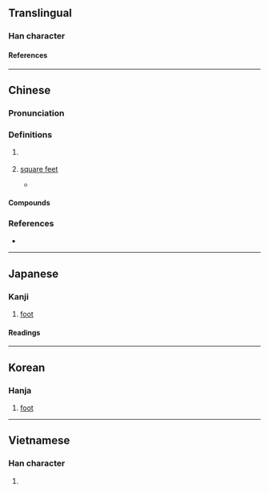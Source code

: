{{also|尺}}
{{character info}}
==Translingual==

===Han character===
{{Han char|rn=30|rad=口|as=04|sn=7|four=67087|canj=RSO|ids=⿰口尺}}

====References====
{{Han ref|kx=0181.191|dkj=03423|dj=0399.210|hdz=10596.030|uh=544E}}

----

==Chinese==
{{zh-forms}}

===Pronunciation===
{{zh-pron
|m=chǐ
|c=cek3
|mn=chhek
|cat=n
}}

===Definitions===
{{zh-hanzi}}

# {{lb|zh|dated}} {{zh-synonym|英尺|foot}}
# {{lb|zh|Hong Kong}} [[square feet]]
#* {{zh-x|呢{nei1} 個 單位{wiei6-2} 大約 五百 呎。|This flat is around 500 '''sq. ft.''' large.}}

====Compounds====
{{zh-der|呎燭光|呎磅|板呎}}

===References===
* {{R:twedu|A00519}}

----

==Japanese==

===Kanji===
{{ja-kanji|grade=|rs=口04}}

# [[foot]]

====Readings====
{{ja-readings
|kanyoon=しゃく
|kun=フィート-
}}

----

==Korean==

===Hanja===
{{ko-hanja|척}}

# [[foot]]

----

==Vietnamese==

===Han character===
{{vi-readings|reading=[[xích]], [[xếch]]|rs=口04}}

# {{rfdef|vi|sort=口04}}